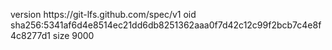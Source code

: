 version https://git-lfs.github.com/spec/v1
oid sha256:5341af6d4e8514ec21dd6db8251362aaa0f7d42c12c99f2bcb7c4e8f4c8277d1
size 9000
